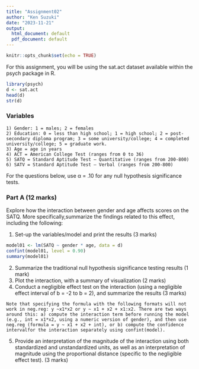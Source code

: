 ```yaml
---
title: "Assignment02"
author: "Ken Suzuki"
date: "2023-11-21"
output:
  html_document: default
  pdf_document: default
---
```


```r
knitr::opts_chunk$set(echo = TRUE)
```

For this assignment, you will be using the sat.act dataset available within the psych package in R.
```r
library(psych)
d <- sat.act 
head(d)
str(d)
```

### Variables
```
1) Gender: 1 = males; 2 = females
2) Education: 0 = less than high school; 1 = high school; 2 = post-secondary diploma program; 3 = some university/college; 4 = completed university/college; 5 = graduate work.
3) Age = age in years
4) ACT = American College Test (ranges from 0 to 36)
5) SATQ = Standard Aptitude Test – Quantitative (ranges from 200-800)
6) SATV = Standard Aptitude Test – Verbal (ranges from 200-800)
```
For the questions below, use α = .10 for any null hypothesis significance tests.

### Part A (12 marks)
Explore how the interaction between gender and age affects scores on the SATQ. More specifically,summarize the findings related to this effect, including the following:

1) Set-up the variables/model and print the results (3 marks)
```r
model01 <- lm(SATQ ~ gender * age, data = d)
confint(model01, level = 0.90)
summary(model01)
```


2) Summarize the traditional null hypothesis significance testing results (1 mark)
3) Plot the interaction, with a summary of visualization (2 marks)
4) Conduct a negligible effect test on the interaction (using a negligible effect interval of b = -2 to b = 2), and summarize the results (3 marks)
```
Note that specifying the formula with the following formats will not work in neg.reg: y ~x1*x2 or y ~ x1 + x2 + x1:x2. There are two ways around this: a) compute the interaction term before running the model (e.g., int = x1*x2, using a numeric version of gender), and then use neg.reg (formula = y ~ x1 + x2 + int), or b) compute the confidence intervalfor the interaction separately using confint(model).
```

5) Provide an interpretation of the magnitude of the interaction using both standardized and
unstandardized units, as well as an interpretation of magnitude using the proportional
distance (specific to the negligible effect test). (3 marks)